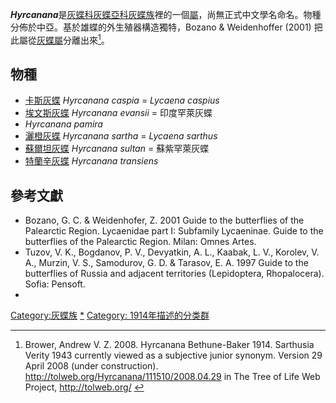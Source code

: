 {{noteTA|G1=Butterfly}}
{{Italic title}}
{{Automatic Taxobox
| taxon = Hyrcanana
| authority = Bethune-Baker, 1914
| type_species = [[卡斯灰蝶|卡斯灰蝶]]<br />''Polyommatus caspius''
| type_species_authority = Lederer, 1869
| subdivision_ranks = 物種
| subdivision = 共6種，詳閱正文。
| synonyms =
* ''Sarthusia'' <small>Verity 1943</small>
}}

'''''Hyrcanana'''''是[[灰蝶科|灰蝶科]][[灰蝶亞科|灰蝶亞科]][[灰蝶族|灰蝶族]]裡的一個[[屬|屬]]，尚無正式中文學名命名。物種分佈於中亞。基於雄蝶的外生殖器構造獨特，Bozano & Weidenhoffer (2001) 把此屬從[[灰蝶屬|灰蝶屬]]分離出來<ref>Brower, Andrew V. Z. 2008. Hyrcanana Bethune-Baker 1914. Sarthusia Verity 1943 currently viewed as a subjective junior synonym. Version 29 April 2008 (under construction). http://tolweb.org/Hyrcanana/111510/2008.04.29 {{Wayback|url=http://tolweb.org/Hyrcanana/111510/2008.04.29 |date=20160418124311 }} in The Tree of Life Web Project, http://tolweb.org/ {{Wayback|url=http://tolweb.org/ |date=20110515100516 }}</ref>。

== 物種 ==
* [[卡斯灰蝶|卡斯灰蝶]] ''Hyrcanana caspia'' = ''Lycaena caspius''
* [[埃文斯灰蝶|埃文斯灰蝶]] ''Hyrcanana evansii'' = 印度罕萊灰蝶
* ''Hyrcanana pamira''
* [[灑橙灰蝶|灑橙灰蝶]] ''Hyrcanana sartha'' = ''Lycaena sarthus''
* [[蘇爾坦灰蝶|蘇爾坦灰蝶]] ''Hyrcanana sultan'' = 蘇紫罕萊灰蝶
* [[特蘭辛灰蝶|特蘭辛灰蝶]] ''Hyrcanana transiens''
<!--
== 圖集 ==
<gallery>
</gallery>
-->
== 參考文獻 ==
{{reflist}}
* Bozano, G. C. & Weidenhofer, Z. 2001 Guide to the butterflies of the Palearctic Region. Lycaenidae part I: Subfamily Lycaeninae. Guide to the butterflies of the Palearctic Region. Milan: Omnes Artes.
* Tuzov, V. K., Bogdanov, P. V., Devyatkin, A. L., Kaabak, L. V., Korolev, V. A., Murzin, V. S., Samodurov, G. D. & Tarasov, E. A. 1997 Guide to the butterflies of Russia and adjacent territories (Lepidoptera, Rhopalocera). Sofia: Pensoft.
* {{Cite book | author = 寿建新 周尧 李宇飞 | title = 世界蝴蝶分類名錄 | location = 中國 | publisher = 陝西科學技術出版社 | date = 2006-04-01 | ISBN = 9787536936768 | language= zh-hans }}

{{Commons category|Hyrcanana}}

{{灰蝶亞科}}
{{Taxonbar}}
[[Category:灰蝶族|Category:灰蝶族]]
[[Category:Hyrcanana|*]]
[[Category:_1914年描述的分类群|Category: 1914年描述的分类群]]